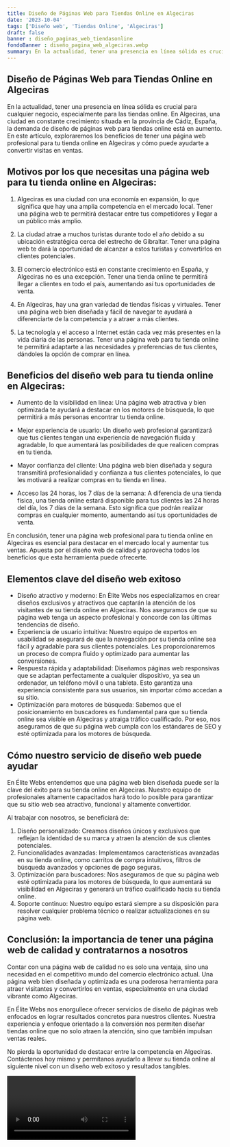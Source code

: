 ```yaml
---
title: Diseño de Páginas Web para Tiendas Online en Algeciras
date: '2023-10-04'
tags: ['Diseño web', 'Tiendas Online', 'Algeciras']
draft: false
banner : diseño_paginas_web_tiendasonline
fondoBanner : diseño_pagina_web_algeciras.webp
summary: En la actualidad, tener una presencia en línea sólida es crucial para cualquier negocio, especialmente para las tiendas online. En Algeciras, una ciudad en constante crecimiento situada en la provincia de Cádiz, España, la demanda de diseño de páginas web para tiendas online está en aumento. En este artículo, exploraremos los beneficios de tener una página web profesional para tu tienda online en Algeciras y cómo puede ayudarte a convertir visitas en ventas.
---
```


## Diseño de Páginas Web para Tiendas Online en Algeciras

En la actualidad, tener una presencia en línea sólida es crucial para cualquier negocio, especialmente para las tiendas online. En Algeciras, una ciudad en constante crecimiento situada en la provincia de Cádiz, España, la demanda de diseño de páginas web para tiendas online está en aumento. En este artículo, exploraremos los beneficios de tener una página web profesional para tu tienda online en Algeciras y cómo puede ayudarte a convertir visitas en ventas.

## Motivos por los que necesitas una página web para tu tienda online en Algeciras:

1. Algeciras es una ciudad con una economía en expansión, lo que significa que hay una amplia competencia en el mercado local. Tener una página web te permitirá destacar entre tus competidores y llegar a un público más amplio.

2. La ciudad atrae a muchos turistas durante todo el año debido a su ubicación estratégica cerca del estrecho de Gibraltar. Tener una página web te dará la oportunidad de alcanzar a estos turistas y convertirlos en clientes potenciales.

3. El comercio electrónico está en constante crecimiento en España, y Algeciras no es una excepción. Tener una tienda online te permitirá llegar a clientes en todo el país, aumentando así tus oportunidades de venta.

4. En Algeciras, hay una gran variedad de tiendas físicas y virtuales. Tener una página web bien diseñada y fácil de navegar te ayudará a diferenciarte de la competencia y a atraer a más clientes.

5. La tecnología y el acceso a Internet están cada vez más presentes en la vida diaria de las personas. Tener una página web para tu tienda online te permitirá adaptarte a las necesidades y preferencias de tus clientes, dándoles la opción de comprar en línea.

## Beneficios del diseño web para tu tienda online en Algeciras:

- Aumento de la visibilidad en línea: Una página web atractiva y bien optimizada te ayudará a destacar en los motores de búsqueda, lo que permitirá a más personas encontrar tu tienda online.

- Mejor experiencia de usuario: Un diseño web profesional garantizará que tus clientes tengan una experiencia de navegación fluida y agradable, lo que aumentará las posibilidades de que realicen compras en tu tienda.

- Mayor confianza del cliente: Una página web bien diseñada y segura transmitirá profesionalidad y confianza a tus clientes potenciales, lo que les motivará a realizar compras en tu tienda en línea.

- Acceso las 24 horas, los 7 días de la semana: A diferencia de una tienda física, una tienda online estará disponible para tus clientes las 24 horas del día, los 7 días de la semana. Esto significa que podrán realizar compras en cualquier momento, aumentando así tus oportunidades de venta.

En conclusión, tener una página web profesional para tu tienda online en Algeciras es esencial para destacar en el mercado local y aumentar tus ventas. Apuesta por el diseño web de calidad y aprovecha todos los beneficios que esta herramienta puede ofrecerte.

<GifSeo />

<Cta />

## Elementos clave del diseño web exitoso

- Diseño atractivo y moderno: En Élite Webs nos especializamos en crear diseños exclusivos y atractivos que captarán la atención de los visitantes de su tienda online en Algeciras. Nos aseguramos de que su página web tenga un aspecto profesional y concorde con las últimas tendencias de diseño.
- Experiencia de usuario intuitiva: Nuestro equipo de expertos en usabilidad se asegurará de que la navegación por su tienda online sea fácil y agradable para sus clientes potenciales. Les proporcionaremos un proceso de compra fluido y optimizado para aumentar las conversiones.
- Respuesta rápida y adaptabilidad: Diseñamos páginas web responsivas que se adaptan perfectamente a cualquier dispositivo, ya sea un ordenador, un teléfono móvil o una tableta. Esto garantiza una experiencia consistente para sus usuarios, sin importar cómo accedan a su sitio.
- Optimización para motores de búsqueda: Sabemos que el posicionamiento en buscadores es fundamental para que su tienda online sea visible en Algeciras y atraiga tráfico cualificado. Por eso, nos aseguramos de que su página web cumpla con los estándares de SEO y esté optimizada para los motores de búsqueda.

## Cómo nuestro servicio de diseño web puede ayudar

En Élite Webs entendemos que una página web bien diseñada puede ser la clave del éxito para su tienda online en Algeciras. Nuestro equipo de profesionales altamente capacitados hará todo lo posible para garantizar que su sitio web sea atractivo, funcional y altamente convertidor.

Al trabajar con nosotros, se beneficiará de:

1. Diseño personalizado: Creamos diseños únicos y exclusivos que reflejan la identidad de su marca y atraen la atención de sus clientes potenciales.
2. Funcionalidades avanzadas: Implementamos características avanzadas en su tienda online, como carritos de compra intuitivos, filtros de búsqueda avanzados y opciones de pago seguras.
3. Optimización para buscadores: Nos aseguramos de que su página web esté optimizada para los motores de búsqueda, lo que aumentará su visibilidad en Algeciras y generará un tráfico cualificado hacia su tienda online.
4. Soporte continuo: Nuestro equipo estará siempre a su disposición para resolver cualquier problema técnico o realizar actualizaciones en su página web.

## Conclusión: la importancia de tener una página web de calidad y contratarnos a nosotros

Contar con una página web de calidad no es solo una ventaja, sino una necesidad en el competitivo mundo del comercio electrónico actual. Una página web bien diseñada y optimizada es una poderosa herramienta para atraer visitantes y convertirlos en ventas, especialmente en una ciudad vibrante como Algeciras.

En Élite Webs nos enorgullece ofrecer servicios de diseño de páginas web enfocados en lograr resultados concretos para nuestros clientes. Nuestra experiencia y enfoque orientado a la conversión nos permiten diseñar tiendas online que no solo atraen la atención, sino que también impulsan ventas reales.

No pierda la oportunidad de destacar entre la competencia en Algeciras. Contáctenos hoy mismo y permítanos ayudarlo a llevar su tienda online al siguiente nivel con un diseño web exitoso y resultados tangibles.

<Video />

<CtaBot job='Tiendas Online' city='Algeciras'/>

<Gmaps query='Algeciras+españa+maps' />